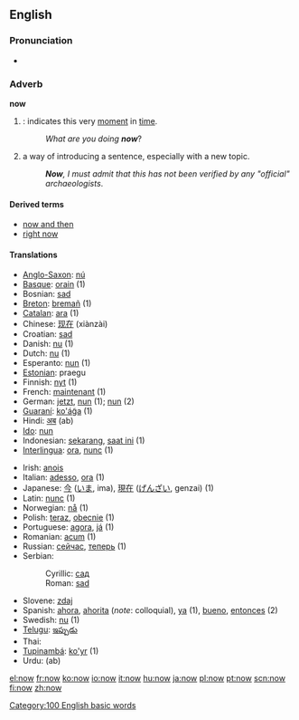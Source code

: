 ==English==

{{rank|only|like|little|77|now|then|A|should}}

===Pronunciation===
*{{audio|en-us-now.ogg|Audio (US)}}

===Adverb===
'''now'''

#{{time}}: indicates this very [[moment]] in [[time]].
#:''What are you doing '''now'''''?
# a way of introducing a sentence, especially with a new topic.
#:'''''Now''', I must admit that this has not been verified by any "official" archaeologists''.

====Derived terms====
*[[now and then]]
*[[right now]]

====Translations====
{{top}}
*[[Anglo-Saxon]]: [[nú]]
*[[Basque]]: [[orain]] (1)
*Bosnian: [[sad#Bosnian|sad]]
*[[Breton]]: [[bremañ]] (1)
*[[Catalan]]: [[ara]] (1)
*Chinese: [[现在]] (xiànzài)
*Croatian: [[sad#Croatian|sad]]
*Danish: [[nu]] (1)
*Dutch: [[nu]] (1)
*Esperanto: [[nun]] (1)
*[[Estonian]]: praegu
*Finnish: [[nyt]] (1)
*French: [[maintenant]] (1)
*German: [[jetzt]], [[nun]] (1); [[nun]] (2)
*[[Guaraní]]: [[ko'ág̃a]] (1)
*Hindi: [[अब]] (ab)
*[[Ido]]: [[nun]]
*Indonesian: [[sekarang]], [[saat ini]] (1)
*[[Interlingua]]: [[ora]], [[nunc]] (1)
{{mid}}
*Irish: [[anois]]
*Italian: [[adesso]], [[ora]] (1)
*Japanese: [[今]] ([[いま]], ima), [[現在]] ([[げんざい]], genzai) (1)
*Latin: [[nunc]] (1)
*Norwegian: [[nå]] (1)
*Polish: [[teraz]], [[obecnie]] (1)
*Portuguese: [[agora]], [[já]] (1)
*Romanian: [[acum]] (1)
*Russian: [[сейчас]], [[теперь]] (1)
*Serbian:
*:Cyrillic: [[сад#Serbian|сад]]
*:Roman: [[sad#Serbian|sad]]
*Slovene: [[zdaj]]
*Spanish: [[ahora]], [[ahorita]] (''note'': colloquial), [[ya]] (1), [[bueno]],  [[entonces]] (2)
*Swedish: [[nu]] (1)
*[[Telugu]]: [[ఇప్పుడు]]
*Thai: {{THchar|[[เดี๋ยวนี้]]}}
*[[Tupinambá]]: [[ko'yr]] (1)
*Urdu: {{URchar|[[اب]]}} (ab)
{{bottom}}

[[Category:100 English basic words]]

[[el:now]]
[[fr:now]]
[[ko:now]]
[[io:now]]
[[it:now]]
[[hu:now]]
[[ja:now]]
[[pl:now]]
[[pt:now]]
[[scn:now]]
[[fi:now]]
[[zh:now]]